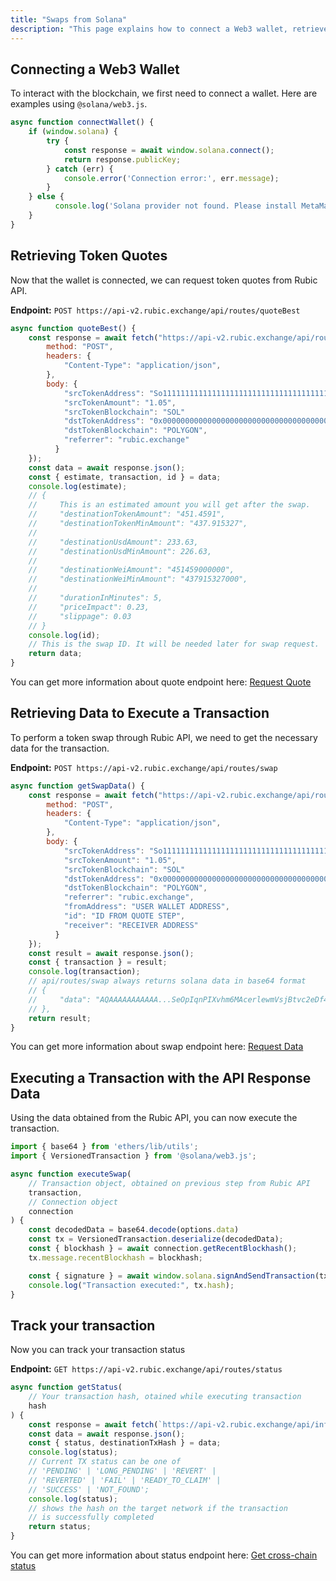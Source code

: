 ```yaml
---
title: "Swaps from Solana"
description: "This page explains how to connect a Web3 wallet, retrieve token quotes, approve tokens, and execute a transaction using Rubic API, with examples using @solana/web3.js."
---
```


## Connecting a Web3 Wallet

To interact with the blockchain, we first need to connect a wallet. Here are examples using `@solana/web3.js`.

```javascript
async function connectWallet() {
    if (window.solana) {
        try {
            const response = await window.solana.connect();
            return response.publicKey;
        } catch (err) {
            console.error('Connection error:', err.message);
        }
    } else {
          console.log('Solana provider not found. Please install MetaMask');
    }
}
```

## Retrieving Token Quotes

Now that the wallet is connected, we can request token quotes from Rubic API.

**Endpoint:** `POST https://api-v2.rubic.exchange/api/routes/quoteBest`

```javascript
async function quoteBest() {
    const response = await fetch("https://api-v2.rubic.exchange/api/routes/quoteBest", {
        method: "POST",
        headers: {
            "Content-Type": "application/json",
        },
        body: {
            "srcTokenAddress": "So11111111111111111111111111111111111111111",
            "srcTokenAmount": "1.05",
            "srcTokenBlockchain": "SOL"
            "dstTokenAddress": "0x0000000000000000000000000000000000000000",
            "dstTokenBlockchain": "POLYGON",
            "referrer": "rubic.exchange"
          }
    });
    const data = await response.json();
    const { estimate, transaction, id } = data;
    console.log(estimate);
    // {
    //     This is an estimated amount you will get after the swap.
    //     "destinationTokenAmount": "451.4591",
    //     "destinationTokenMinAmount": "437.915327",
    //
    //     "destinationUsdAmount": 233.63,
    //     "destinationUsdMinAmount": 226.63,
    //
    //     "destinationWeiAmount": "451459000000",
    //     "destinationWeiMinAmount": "437915327000",
    //
    //     "durationInMinutes": 5,
    //     "priceImpact": 0.23,
    //     "slippage": 0.03
    // }
    console.log(id);
    // This is the swap ID. It will be needed later for swap request.
    return data;
}
```

You can get more information about quote endpoint here:
[Request Quote](https://dev-docs.rubic.exchange/docs/api-docs/request-quote)

## Retrieving Data to Execute a Transaction

To perform a token swap through Rubic API, we need to get the necessary data for the transaction.

**Endpoint:** `POST https://api-v2.rubic.exchange/api/routes/swap`

```javascript
async function getSwapData() {
    const response = await fetch("https://api-v2.rubic.exchange/api/routes/swap", {
        method: "POST",
        headers: {
            "Content-Type": "application/json",
        },
        body: {
            "srcTokenAddress": "So11111111111111111111111111111111111111111",
            "srcTokenAmount": "1.05",
            "srcTokenBlockchain": "SOL"
            "dstTokenAddress": "0x0000000000000000000000000000000000000000",
            "dstTokenBlockchain": "POLYGON",
            "referrer": "rubic.exchange",
            "fromAddress": "USER WALLET ADDRESS",
            "id": "ID FROM QUOTE STEP",
            "receiver": "RECEIVER ADDRESS"
          }
    });
    const result = await response.json();
    const { transaction } = result;
    console.log(transaction);
    // api/routes/swap always returns solana data in base64 format
    // {
    //     "data": "AQAAAAAAAAAAA...SeOpIqnPIXvhm6MAcerlewmVsjBtvc2eDf4gKc2g==",
    // },
    return result;
}
```

You can get more information about swap endpoint here:
[Request Data](https://dev-docs.rubic.exchange/docs/api-docs/request-data)

## Executing a Transaction with the API Response Data

Using the data obtained from the Rubic API, you can now execute the transaction.

```javascript
import { base64 } from 'ethers/lib/utils';
import { VersionedTransaction } from '@solana/web3.js';

async function executeSwap(
    // Transaction object, obtained on previous step from Rubic API
    transaction,
    // Connection object
    connection
) {
    const decodedData = base64.decode(options.data)
    const tx = VersionedTransaction.deserialize(decodedData);
    const { blockhash } = await connection.getRecentBlockhash();
    tx.message.recentBlockhash = blockhash;

    const { signature } = await window.solana.signAndSendTransaction(tx);
    console.log("Transaction executed:", tx.hash);
}
```

## Track your transaction

Now you can track your transaction status

**Endpoint:** `GET https://api-v2.rubic.exchange/api/routes/status`

```javascript
async function getStatus(
    // Your transaction hash, otained while executing transaction
    hash
) {
    const response = await fetch(`https://api-v2.rubic.exchange/api/info/status?srcTxHash=${hash}`);
    const data = await response.json();
    const { status, destinationTxHash } = data;
    console.log(status);
    // Current TX status can be one of
    // 'PENDING' | 'LONG_PENDING' | 'REVERT' |
    // 'REVERTED' | 'FAIL' | 'READY_TO_CLAIM' |
    // 'SUCCESS' | 'NOT_FOUND';
    console.log(status);
    // shows the hash on the target network if the transaction
    // is successfully completed
    return status;
}
```

You can get more information about status endpoint here:
[Get cross-chain status](https://dev-docs.rubic.exchange/docs/api-docs/get-crosschain-status)